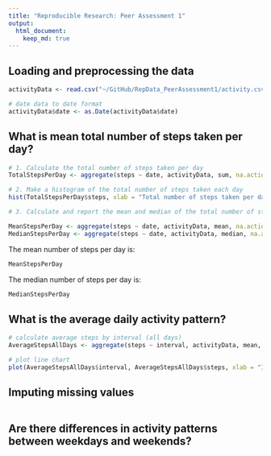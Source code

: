 ```yaml
---
title: "Reproducible Research: Peer Assessment 1"
output: 
  html_document:
    keep_md: true
---
```


## Loading and preprocessing the data

```r
activityData <- read.csv("~/GitHub/RepData_PeerAssessment1/activity.csv")

# date data to date format
activityData$date <- as.Date(activityData$date)
```

## What is mean total number of steps taken per day?

```r
# 1. Calculate the total number of steps taken per day
TotalStepsPerDay <- aggregate(steps ~ date, activityData, sum, na.action = na.omit)

# 2. Make a histogram of the total number of steps taken each day
hist(TotalStepsPerDay$steps, xlab = "Total number of steps taken per day", main = "Total number of steps taken per day")

# 3. Calculate and report the mean and median of the total number of steps taken per day

MeanStepsPerDay <- aggregate(steps ~ date, activityData, mean, na.action = na.omit)
MedianStepsPerDay <- aggregate(steps ~ date, activityData, median, na.action = na.omit)
```

The mean number of steps per day is:
```r
MeanStepsPerDay
```

The median number of steps per day is:
```r
MedianStepsPerDay
```

## What is the average daily activity pattern?

```r
# calculate average steps by interval (all days)
AverageStepsAllDays <- aggregate(steps ~ interval, activityData, mean, na.action = na.omit)

# plot line chart 
plot(AverageStepsAllDays$interval, AverageStepsAllDays$steps, xlab = "Intervals (5-minutes)", ylab = "Average number of steps", main = "Average number of steps by interval" , type = "l")
```


## Imputing missing values

```r

```


## Are there differences in activity patterns between weekdays and weekends?

```r

```

